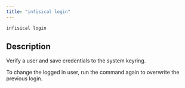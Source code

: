 ```yaml
---
title: "infisical login"
---
```


```bash
infisical login
```

## Description

Verify a user and save credentials to the system keyring.

To change the logged in user, run the command again to overwrite the previous login.
